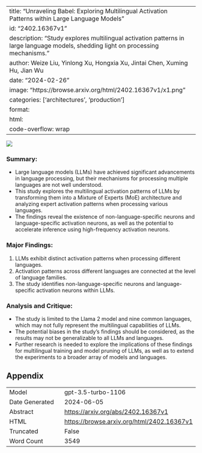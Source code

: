 
---
title: "Unraveling Babel: Exploring Multilingual Activation Patterns within Large Language Models"
id: "2402.16367v1"
description: "Study explores multilingual activation patterns in large language models, shedding light on processing mechanisms."
author: Weize Liu, Yinlong Xu, Hongxia Xu, Jintai Chen, Xuming Hu, Jian Wu
date: "2024-02-26"
image: "https://browse.arxiv.org/html/2402.16367v1/x1.png"
categories: ['architectures', 'production']
format:
  html:
    code-overflow: wrap
---

![](https://browse.arxiv.org/html/2402.16367v1/x1.png)

### **Summary:**
- Large language models (LLMs) have achieved significant advancements in language processing, but their mechanisms for processing multiple languages are not well understood.
- This study explores the multilingual activation patterns of LLMs by transforming them into a Mixture of Experts (MoE) architecture and analyzing expert activation patterns when processing various languages.
- The findings reveal the existence of non-language-specific neurons and language-specific activation neurons, as well as the potential to accelerate inference using high-frequency activation neurons.

### **Major Findings:**
1. LLMs exhibit distinct activation patterns when processing different languages.
2. Activation patterns across different languages are connected at the level of language families.
3. The study identifies non-language-specific neurons and language-specific activation neurons within LLMs.

### **Analysis and Critique:**
- The study is limited to the Llama 2 model and nine common languages, which may not fully represent the multilingual capabilities of LLMs.
- The potential biases in the study's findings should be considered, as the results may not be generalizable to all LLMs and languages.
- Further research is needed to explore the implications of these findings for multilingual training and model pruning of LLMs, as well as to extend the experiments to a broader array of models and languages.

## Appendix

|          |          |
|----------|----------|
| Model     | gpt-3.5-turbo-1106       |
| Date Generated     | 2024-06-05       |
| Abstract | [https://arxiv.org/abs/2402.16367v1](https://arxiv.org/abs/2402.16367v1)        |
| HTML     | [https://browse.arxiv.org/html/2402.16367v1](https://browse.arxiv.org/html/2402.16367v1)       |
| Truncated       | False       |
| Word Count       | 3549       |